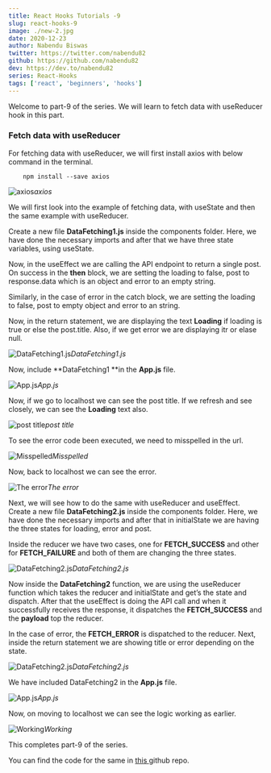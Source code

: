 ```yaml
---
title: React Hooks Tutorials -9
slug: react-hooks-9
image: ./new-2.jpg
date: 2020-12-23
author: Nabendu Biswas
twitter: https://twitter.com/nabendu82
github: https://github.com/nabendu82
dev: https://dev.to/nabendu82
series: React-Hooks
tags: ['react', 'beginners', 'hooks']
---
```


Welcome to part-9 of the series. We will learn to fetch data with useReducer hook in this part.

### Fetch data with useReducer

For fetching data with useReducer, we will first install axios with below command in the terminal.

<div className={styles.code__block}>

```
    npm install --save axios
```

</div>

![axios](https://ik.imagekit.io/thewebdev/React-Hooks/9/1_A7jNHCBy3.png)*axios*

We will first look into the example of fetching data, with useState and then the same example with useReducer.

Create a new file **DataFetching1.js** inside the components folder. Here, we have done the necessary imports and after that we have three state variables, using useState.

Now, in the useEffect we are calling the API endpoint to return a single post. On success in the **then** block, we are setting the loading to false, post to response.data which is an object and error to an empty string.

Similarly, in the case of error in the catch block, we are setting the loading to false, post to empty object and error to an string.

Now, in the return statement, we are displaying the text **Loading** if loading is true or else the post.title. Also, if we get error we are displaying itr or elase null.

![DataFetching1.js](https://ik.imagekit.io/thewebdev/React-Hooks/9/2_q8_FmDyzMW.png)*DataFetching1.js*

Now, include **DataFetching1 **in the **App.js** file.

![App.js](https://ik.imagekit.io/thewebdev/React-Hooks/9/3_gHMkfUzQ0.png)*App.js*

Now, if we go to localhost we can see the post title. If we refresh and see closely, we can see the **Loading** text also.

![post title](https://ik.imagekit.io/thewebdev/React-Hooks/9/4_QdLOsf21SV.png)*post title*

To see the error code been executed, we need to misspelled in the url.

![Misspelled](https://ik.imagekit.io/thewebdev/React-Hooks/9/5_XVEDbdJbWF.png)*Misspelled*

Now, back to localhost we can see the error.

![The error](https://ik.imagekit.io/thewebdev/React-Hooks/9/6_colTkApUI.png)*The error*

Next, we will see how to do the same with useReducer and useEffect. Create a new file **DataFetching2.js** inside the components folder. Here, we have done the necessary imports and after that in initialState we are having the three states for loading, error and post.

Inside the reducer we have two cases, one for **FETCH_SUCCESS** and other for **FETCH_FAILURE** and both of them are changing the three states.

![DataFetching2.js](https://ik.imagekit.io/thewebdev/React-Hooks/9/7_MKLHBQy-X5.png)*DataFetching2.js*

Now inside the **DataFetching2** function, we are using the useReducer function which takes the reducer and initialState and get’s the state and dispatch. After that the useEffect is doing the API call and when it successfully receives the response, it dispatches the **FETCH_SUCCESS** and the **payload** top the reducer.

In the case of error, the **FETCH_ERROR** is dispatched to the reducer. Next, inside the return statement we are showing title or error depending on the state.

![DataFetching2.js](https://ik.imagekit.io/thewebdev/React-Hooks/9/8_no4nlwX5tF.png)*DataFetching2.js*

We have included DataFetching2 in the **App.js** file.

![App.js](https://ik.imagekit.io/thewebdev/React-Hooks/9/9_YTGhi1-zOc.png)*App.js*

Now, on moving to localhost we can see the logic working as earlier.

![Working](https://ik.imagekit.io/thewebdev/React-Hooks/9/10_eCm52wn3JS.png)*Working*

This completes part-9 of the series.

You can find the code for the same in [this ](https://github.com/nabendu82/reducer-hook)github repo.
